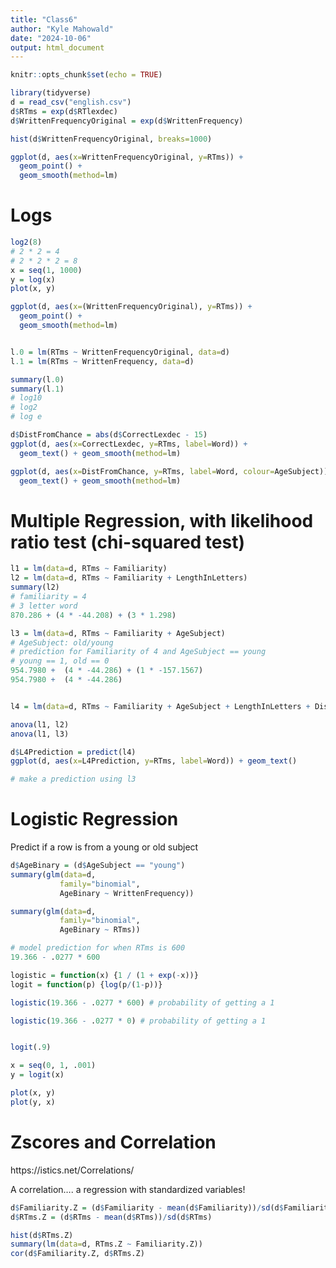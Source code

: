 ```yaml
---
title: "Class6"
author: "Kyle Mahowald"
date: "2024-10-06"
output: html_document
---
```



```r
knitr::opts_chunk$set(echo = TRUE)
```


```r
library(tidyverse)
d = read_csv("english.csv")
d$RTms = exp(d$RTlexdec)
d$WrittenFrequencyOriginal = exp(d$WrittenFrequency)

hist(d$WrittenFrequencyOriginal, breaks=1000)

ggplot(d, aes(x=WrittenFrequencyOriginal, y=RTms)) + 
  geom_point() +
  geom_smooth(method=lm)
```
# Logs
```r
log2(8)
# 2 * 2 = 4
# 2 * 2 * 2 = 8
x = seq(1, 1000)
y = log(x)
plot(x, y)

ggplot(d, aes(x=(WrittenFrequencyOriginal), y=RTms)) + 
  geom_point() +
  geom_smooth(method=lm)


l.0 = lm(RTms ~ WrittenFrequencyOriginal, data=d)
l.1 = lm(RTms ~ WrittenFrequency, data=d)

summary(l.0)
summary(l.1)
# log10
# log2
# log e

d$DistFromChance = abs(d$CorrectLexdec - 15)
ggplot(d, aes(x=CorrectLexdec, y=RTms, label=Word)) + 
  geom_text() + geom_smooth(method=lm)

ggplot(d, aes(x=DistFromChance, y=RTms, label=Word, colour=AgeSubject)) + 
  geom_text() + geom_smooth(method=lm)
```

# Multiple Regression, with likelihood ratio test (chi-squared test)

```r
l1 = lm(data=d, RTms ~ Familiarity)
l2 = lm(data=d, RTms ~ Familiarity + LengthInLetters) 
summary(l2)
# familiarity = 4
# 3 letter word
870.286 + (4 * -44.208) + (3 * 1.298) 

l3 = lm(data=d, RTms ~ Familiarity + AgeSubject)
# AgeSubject: old/young
# prediction for Familiarity of 4 and AgeSubject == young
# young == 1, old == 0
954.7980 +  (4 * -44.286) + (1 * -157.1567)
954.7980 +  (4 * -44.286) 


l4 = lm(data=d, RTms ~ Familiarity + AgeSubject + LengthInLetters + DistFromChance) 

anova(l1, l2)
anova(l1, l3)

d$L4Prediction = predict(l4)
ggplot(d, aes(x=L4Prediction, y=RTms, label=Word)) + geom_text()

# make a prediction using l3
```

# Logistic Regression

Predict if a row is from a young or old subject

```r
d$AgeBinary = (d$AgeSubject == "young")
summary(glm(data=d,
           family="binomial",
           AgeBinary ~ WrittenFrequency))

summary(glm(data=d,
           family="binomial",
           AgeBinary ~ RTms))

# model prediction for when RTms is 600
19.366 - .0277 * 600

logistic = function(x) {1 / (1 + exp(-x))}
logit = function(p) {log(p/(1-p))}

logistic(19.366 - .0277 * 600) # probability of getting a 1

logistic(19.366 - .0277 * 0) # probability of getting a 1


logit(.9)

x = seq(0, 1, .001)
y = logit(x)

plot(x, y)
plot(y, x)
```

# Zscores and Correlation
https://istics.net/Correlations/

A correlation.... a regression with standardized variables!

```r
d$Familiarity.Z = (d$Familiarity - mean(d$Familiarity))/sd(d$Familiarity)
d$RTms.Z = (d$RTms - mean(d$RTms))/sd(d$RTms)

hist(d$RTms.Z)
summary(lm(data=d, RTms.Z ~ Familiarity.Z))
cor(d$Familiarity.Z, d$RTms.Z)


```